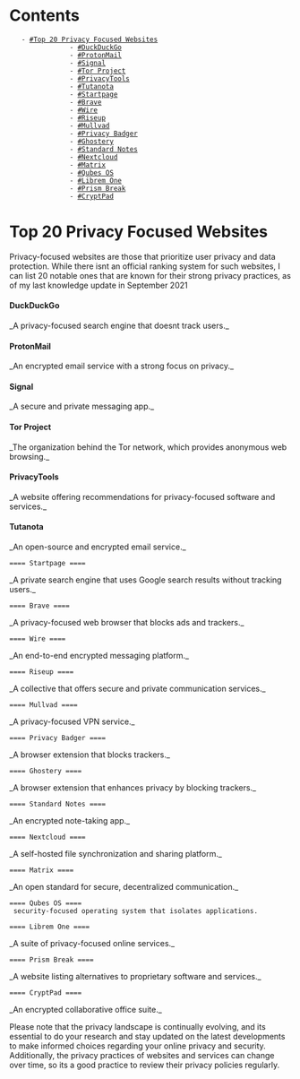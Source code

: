 = Contents =
    - [[#Top 20 Privacy Focused Websites]]
                - [[#DuckDuckGo]]
                - [[#ProtonMail]]
                - [[#Signal]]
                - [[#Tor Project]]
                - [[#PrivacyTools]]
                - [[#Tutanota]]
                - [[#Startpage]]
                - [[#Brave]]
                - [[#Wire]]
                - [[#Riseup]]
                - [[#Mullvad]]
                - [[#Privacy Badger]]
                - [[#Ghostery]]
                - [[#Standard Notes]]
                - [[#Nextcloud]]
                - [[#Matrix]]
                - [[#Qubes OS]]
                - [[#Librem One]]
                - [[#Prism Break]]
                - [[#CryptPad]]

= Top 20 Privacy Focused Websites =


Privacy-focused websites are those that prioritize user privacy and data protection. While there isnt an official ranking system for such websites, I can list 20 notable ones that are known for their strong privacy practices, as of my last knowledge update in September 2021

==== DuckDuckGo ====
_A privacy-focused search engine that doesnt track users._

==== ProtonMail ====
_An encrypted email service with a strong focus on privacy._

==== Signal ====
_A secure and private messaging app._

==== Tor Project ====
_The organization behind the Tor network, which provides anonymous web browsing._

==== PrivacyTools ====
_A website offering recommendations for privacy-focused software and services._

==== Tutanota ====
_An open-source and encrypted email service._

 ==== Startpage ====
_A private search engine that uses Google search results without tracking users._

 ==== Brave ====
_A privacy-focused web browser that blocks ads and trackers._

 ==== Wire ====
_An end-to-end encrypted messaging platform._

 ==== Riseup ====
_A collective that offers secure and private communication services._

 ==== Mullvad ====
_A privacy-focused VPN service._

 ==== Privacy Badger ====
_A browser extension that blocks trackers._

 ==== Ghostery ====
_A browser extension that enhances privacy by blocking trackers._

 ==== Standard Notes ====
_An encrypted note-taking app._

 ==== Nextcloud ====
_A self-hosted file synchronization and sharing platform._

 ==== Matrix ====
_An open standard for secure, decentralized communication._

 ==== Qubes OS ====
  security-focused operating system that isolates applications.

 ==== Librem One ====
_A suite of privacy-focused online services._

 ==== Prism Break ====
_A website listing alternatives to proprietary software and services._

 ==== CryptPad ====
_An encrypted collaborative office suite._



Please note that the privacy landscape is continually evolving, and its essential to do your research and stay updated on the latest developments to make informed choices regarding your online privacy and security. Additionally, the privacy practices of websites and services can change over time, so its a good practice to review their privacy policies regularly.
